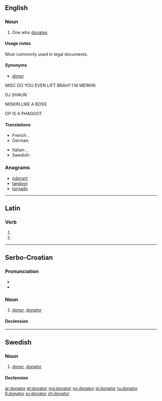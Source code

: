 ==English==

===Noun===
{{en-noun}}

# One who [[donate]]s.

====Usage notes====
Most commonly used in legal documents.

====Synonyms====
* [[donor]]


MISC 
DO YOU EVEN LIFT BRAH? I'M MERKIN

DJ SHAUN

MISKIN LIKE A BOSS

OP IS A PHAGGOT



====Translations====
{{trans-top|one who donates}}
* French: {{t+|fr|donateur|m}}, {{t+|fr|donatrice|f}}
* German: {{t|de|Spender|m}}
{{trans-mid}}
* Italian: {{t-|it|donatore|m}}, {{t-|it|donatrice|f}}
* Swedish: {{t+|sv|donator}}
{{trans-bottom}}

===Anagrams===
* [[odorant#English|odorant]]
* [[tandoor#English|tandoor]]
* [[tornado#English|tornado]]

----

==Latin==

===Verb===
{{la-verb-form|dōnātor}}

# {{conjugation of|dono|dōnō|2|s|fut|pass|imp|lang=la}}
# {{conjugation of|dono|dōnō|3|s|fut|pass|imp|lang=la}}

----

==Serbo-Croatian==

===Pronunciation===
* {{IPA|/dǒnaːtor/|lang=sh}}
* {{hyphenation|do|na|tor}}

===Noun===
{{sh-noun|g=m|head=dònātor|r|донатор|до̀на̄тор}}

# [[donor]], [[#English|donator]]

====Declension====
{{sh-decl-noun
|donator|donatori
|donatora|donatora
|donatoru|donatorima
|donatora|donatore
|donatore|donatori
|donatoru|donatorima
|donatorom|donatorima
}}

----

==Swedish==

===Noun===
{{sv-noun|g=c}}

# [[donor]], [[#English|donator]]

====Declension====
{{sv-noun-irreg-c|2=donatorn|3=donatorer}}

[[ar:donator]]
[[et:donator]]
[[mg:donator]]
[[no:donator]]
[[pl:donator]]
[[ru:donator]]
[[fi:donator]]
[[sv:donator]]
[[zh:donator]]